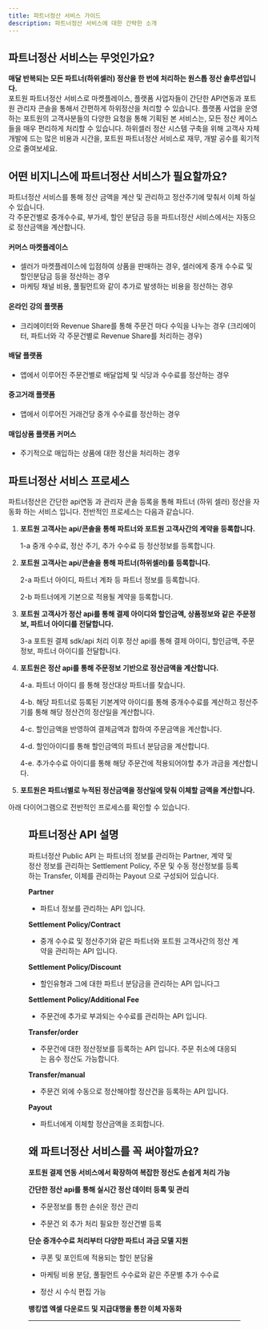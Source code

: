```yaml
---
title: 파트너정산 서비스 가이드
description: 파트너정산 서비스에 대한 간략한 소개
---
```




## 파트너정산 서비스는 무엇인가요?

**매달 반복되는 모든 파트너(하위셀러) 정산을 한 번에 처리하는 원스톱 정산 솔루션입니다.**\
포트원 파트너정산 서비스로 마켓플레이스, 플랫폼 사업자들이 간단한 API연동과 포트원 관리자 콘솔을 통해서 간편하게 하위정산을 처리할 수 있습니다.
플랫폼 사업을 운영하는 포트원의 고객사분들의 다양한 요청을 통해 기획된 본 서비스는, 모든 정산 케이스들을 매우 편리하게 처리할 수 있습니다. 하위셀러 정산 시스템 구축을 위해 고객사 자체 개발에 드는 많은 비용과 시간을, 포트원 파트너정산 서비스로 재무, 개발 공수를 획기적으로 줄여보세요.

## 어떤 비지니스에 파트너정산 서비스가 필요할까요?

파트너정산 서비스를 통해 정산 금액을 계산 및 관리하고 정산주기에 맞춰서 이체 하실 수 있습니다.\
각 주문건별로 중개수수료, 부가세, 할인 분담금 등을 파트너정산 서비스에서는 자동으로 정산금액을 계산합니다.

#### 커머스 마켓플레이스

- 셀러가 마켓플레이스에 입점하여 상품을 판매하는 경우, 셀러에게 중개 수수료 및 할인분담금 등을 정산하는 경우
- 마케팅 채널 비용, 풀필먼트와 같이 추가로 발생하는 비용을 정산하는 경우

#### 온라인 강의 플랫폼

- 크리에이터와 Revenue Share를 통해 주문건 마다 수익을 나누는 경우 (크리에이터, 파트너와 각 주문건별로 Revenue Share를 처리하는 경우)

#### 배달 플랫폼

- 앱에서 이루어진 주문건별로 배달업체 및 식당과 수수료를 정산하는 경우

#### 중고거래 플랫폼

- 앱에서 이루어진 거래건당 중개 수수료를 정산하는 경우

#### 매입상품 플랫폼 커머스

- 주기적으로 매입하는 상품에 대한 정산을 처리하는 경우

## 파트너정산 서비스 프로세스

파트너정산은 간단한 api연동 과 관리자 콘솔 등록을 통해 파트너 (하위 셀러) 정산을 자동화 하는 서비스 입니다. 전반적인 프로세스는 다음과 같습니다.

1. **포트원 고객사는 api/콘솔을 통해 파트너와 포트원 고객사간의 계약을 등록합니다.**

   1-a 중개 수수료, 정산 주기, 추가 수수료 등 정산정보를 등록합니다.

2. **포트원 고객사는 api/콘솔을 통해 파트너(하위셀러)를 등록합니다.**

   2-a 파트너 아이디, 파트너 계좌 등 파트너 정보를 등록합니다.

   2-b 파트너에게 기본으로 적용될 계약을 등록합니다.

3. **포트원 고객사가 정산 api를 통해 결제 아이디와 할인금액, 상품정보와 같은 주문정보, 파트너 아이디를 전달합니다.**

   3-a 포트원 결제 sdk/api 처리 이후 정산 api를 통해 결제 아이디, 할인금액, 주문정보, 파트너 아이디를 전달합니다.

4. **포트원은 정산 api를 통해 주문정보 기반으로 정산금액을 계산합니다.**

   4-a. 파트너 아이디 를 통해 정산대상 파트너를 찾습니다.

   4-b. 해당 파트너로 등록된 기본계약 아이디를 통해 중개수수료를 계산하고 정산주기를 통해 해당 정산건의 정산일을 계산합니다.

   4-c. 할인금액을 반영하여 결제금액과 합하여 주문금액을 계산합니다.

   4-d. 할인아이디를 통해 할인금액의 파트너 분담금을 계산합니다.

   4-e. 추가수수료 아이디를 통해 해당 주문건에 적용되어야할 추가 과금을 계산합니다.

5. **포트원은 파트너별로 누적된 정산금액을 정산일에 맞춰 이체할 금액을 계산합니다.**

아래 다이어그램으로 전반적인 프로세스를 확인할 수 있습니다.

<Figure src={partnerDiagram} />

## 파트너정산 API 설명

파트너정산 Public API 는 파트너의 정보를 관리하는 Partner, 계약 및 정산 정보를 관리하는 Settlement Policy, 주문 및 수동 정산정보를 등록하는 Transfer, 이체를 관리하는 Payout 으로 구성되어 있습니다.

**Partner**

- 파트너 정보를 관리하는 API 입니다.

**Settlement Policy/Contract**

- 중개 수수료 및 정산주기와 같은 파트너와 포트원 고객사간의 정산 계약을 관리하는 API 입니다.

**Settlement Policy/Discount**

- 할인유형과 그에 대한 파트너 분담금을 관리하는 API 입니다그

**Settlement Policy/Additional Fee**

- 주문건에 추가로 부과되는 수수료를 관리하는 API 입니다.

**Transfer/order**

- 주문건에 대한 정산정보를 등록하는 API 입니다. 주문 취소에 대응되는 음수 정산도 가능합니다.

**Transfer/manual**

- 주문건 외에 수동으로 정산해야할 정산건을 등록하는 API 입니다.

**Payout**

- 파트너에게 이체할 정산금액을 조회합니다.

## 왜 파트너정산 서비스를 꼭 써야할까요?

**포트원 결제 연동 서비스에서 확장하여 복잡한 정산도 손쉽게 처리 가능**

**간단한 정산 api를 통해 실시간 정산 데이터 등록 및 관리**

- 주문정보를 통한 손쉬운 정산 관리

- 주문건 외 추가 처리 필요한 정산건별 등록

**단순 중개수수료 처리부터 다양한 파트너 과금 모델 지원**

- 쿠폰 및 포인트에 적용되는 할인 분담율

- 마케팅 비용 분담, 풀필먼트 수수료와 같은 주문별 추가 수수료

- 정산 시 수식 편집 가능

**뱅킹앱 엑셀 다운로드 및 지급대행을 통한 이체 자동화**

---

